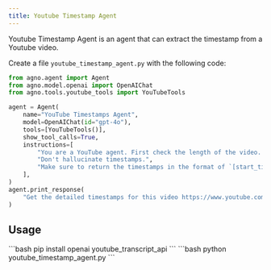 ```yaml
---
title: Youtube Timestamp Agent
---
```


Youtube Timestamp Agent is an agent that can extract the timestamp from a Youtube video.

Create a file `youtube_timestamp_agent.py` with the following code:

```python youtube_timestamp_agent.py
from agno.agent import Agent
from agno.model.openai import OpenAIChat
from agno.tools.youtube_tools import YouTubeTools

agent = Agent(
    name="YouTube Timestamps Agent",
    model=OpenAIChat(id="gpt-4o"),
    tools=[YouTubeTools()],
    show_tool_calls=True,
    instructions=[
        "You are a YouTube agent. First check the length of the video. Then get the detailed timestamps for a YouTube video corresponding to correct timestamps.",
        "Don't hallucinate timestamps.",
        "Make sure to return the timestamps in the format of `[start_time, end_time, summary]`.",
    ],
)
agent.print_response(
    "Get the detailed timestamps for this video https://www.youtube.com/watch?v=M5tx7VI-LFA", markdown=True
)
```

## Usage

<Steps>
  <Snippet file="create-venv-step.mdx" />

  <Step title="Install libraries">
    ```bash
    pip install openai youtube_transcript_api
    ```
  </Step>

  <Step title="Run the agent">
    ```bash
    python youtube_timestamp_agent.py
    ```
  </Step>
</Steps>